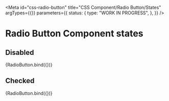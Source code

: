<!-- @license CC0-1.0 -->


<Meta
  id="css-radio-button"
  title="CSS Component/Radio Button/States"
  argTypes={{}}
  parameters={{
    status: {
      type: "WORK IN PROGRESS",
    },
  }}
/>

# Radio Button Component states

## Disabled

<Canvas>
  <Story
    name="disabled"
    args={{
      ...defaultArgs,
      disabled: true,
    }}
  >
    {RadioButton.bind({})}
  </Story>
</Canvas>

## Checked

<Canvas>
  <Story
    name="checked"
    args={{
      ...defaultArgs,
      checked: true,
    }}
  >
    {RadioButton.bind({})}
  </Story>
</Canvas>
